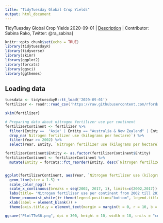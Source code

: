 ```yaml
---
title: "TidyTuesday Global Crop Yields"
output: html_document
---
```

TidyTuesday Global Crop Yields 2020-09-01 |
[Description](https://github.com/rfordatascience/tidytuesday/blob/master/data/2020/2020-09-01/readme.md) |
Contributor: Sabina Rako, Twitter: @ra_sabina]

```r
knitr::opts_chunk$set(echo = TRUE)
library(tidytuesdayR)
library(tidyverse)
library(skimr)
library(ggplot2)
library(forcats)
library(ggsci)
library(ggthemes)
```

## Loading data

```r
tuesdata <- tidytuesdayR::tt_load('2020-09-01')
fertilizer <- readr::read_csv('https://raw.githubusercontent.com/rfordatascience/tidytuesday/master/data/2020/2020-09-01/cereal_crop_yield_vs_fertilizer_application.csv')

skim(fertilizer)
```

```r
# Preparing data about nitrogen fertilizer use per continent
fertilizerContinent <- fertilizer %>% 
  filter(Entity ==  "Asia" | Entity == "Australia & New Zealand" | Entity == "Americas" | Entity == "Europe" | Entity == "Africa") %>% 
  drop_na(`Nitrogen fertilizer use (kilograms per hectare)`) %>% 
  filter(Year >= 2002) %>% 
  select(Year, Entity, `Nitrogen fertilizer use (kilograms per hectare)`) 

fertilizerContinent$Entity <- as.factor(fertilizerContinent$Entity)
fertilizerContinent <- fertilizerContinent %>% 
  mutate(Entity = forcats::fct_reorder(Entity, desc(`Nitrogen fertilizer use (kilograms per hectare)`)))


ggplot(fertilizerContinent, aes(Year, `Nitrogen fertilizer use (kilograms per hectare)`, color = Entity)) +
  geom_line(size = 1.5) + 
  scale_color_npg() +  
  scale_x_continuous(breaks = seq(2002, 2017, 1), limits=c(2002,2017)) + 
  labs(title= "Nitrogen fertilizer use per continent from 2002 till 2017", caption = "Data source: Our World in Data") + 
  theme_economist_white()+ theme(legend.position="bottom", legend.title = element_blank()) + 
  xlab(label = element_blank()) + 
  theme(axis.title.y = element_text(margin = margin(t = 0, r = 10, b = 0, l = 0)))

ggsave("PlotTTw36.png", dpi = 300, height = 10, width = 18, units = "cm")

```


